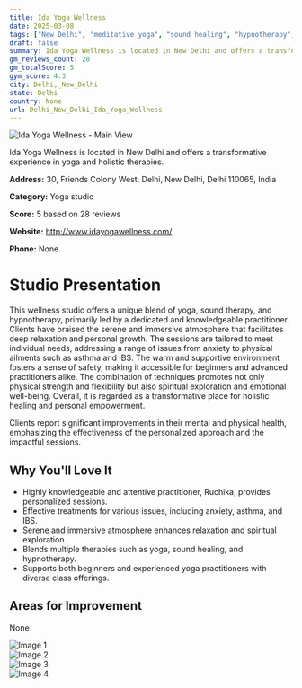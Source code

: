 ```yaml
---
title: Ida Yoga Wellness
date: 2025-03-08
tags: ["New Delhi", "meditative yoga", "sound healing", "hypnotherapy", "serene atmosphere", "holistic healing", "Delhi, New Delhi"]  
draft: false
summary: Ida Yoga Wellness is located in New Delhi and offers a transformative experience in yoga and holistic therapies.
gm_reviews_count: 28
gm_totalScore: 5
gym_score: 4.3
city: Delhi,_New_Delhi
state: Delhi
country: None
url: Delhi_New_Delhi_Ida_Yoga_Wellness
---
```


<div className="aspect-[16/9] relative my-8">
  <img 
    src="https://lh5.googleusercontent.com/p/AF1QipNGOBUxf2aN1-YJ87yH6pzCtcLYOBsYPrgOA4w8=w1920-h1080-k-no"
    alt="Ida Yoga Wellness - Main View"
    className="object-cover absolute inset-0 w-full h-full rounded-lg"
  />
</div>

Ida Yoga Wellness is located in New Delhi and offers a transformative experience in yoga and holistic therapies.

**Address:** 30, Friends Colony West, Delhi, New Delhi, Delhi 110065, India

**Category:** Yoga studio

**Score:** 5 based on 28 reviews

**Website:** http://www.idayogawellness.com/

**Phone:** None

# Studio Presentation

This wellness studio offers a unique blend of yoga, sound therapy, and hypnotherapy, primarily led by a dedicated and knowledgeable practitioner. Clients have praised the serene and immersive atmosphere that facilitates deep relaxation and personal growth. The sessions are tailored to meet individual needs, addressing a range of issues from anxiety to physical ailments such as asthma and IBS. The warm and supportive environment fosters a sense of safety, making it accessible for beginners and advanced practitioners alike. The combination of techniques promotes not only physical strength and flexibility but also spiritual exploration and emotional well-being. Overall, it is regarded as a transformative place for holistic healing and personal empowerment.

Clients report significant improvements in their mental and physical health, emphasizing the effectiveness of the personalized approach and the impactful sessions.

## Why You'll Love It

- Highly knowledgeable and attentive practitioner, Ruchika, provides personalized sessions.
- Effective treatments for various issues, including anxiety, asthma, and IBS.
- Serene and immersive atmosphere enhances relaxation and spiritual exploration.
- Blends multiple therapies such as yoga, sound healing, and hypnotherapy.
- Supports both beginners and experienced yoga practitioners with diverse class offerings.

## Areas for Improvement

None

<div className="grid grid-cols-1 xl:grid-cols-2 gap-4 my-8">
<div className="aspect-[4/3] relative"><img src="https://lh5.googleusercontent.com/p/AF1QipNDpUP7kXOzm7ooyPKzu_TQx-1QsGumSt2VDGZs=w1920-h1080-k-no" alt="Image 1" className="object-cover absolute inset-0 w-full h-full rounded-lg" /></div>
<div className="aspect-[4/3] relative"><img src="https://lh5.googleusercontent.com/p/AF1QipOhv73heMQdVGv3ew1ytpoQDEBkmKOIBdjIqBPC=w1920-h1080-k-no" alt="Image 2" className="object-cover absolute inset-0 w-full h-full rounded-lg" /></div>
<div className="aspect-[4/3] relative"><img src="https://lh5.googleusercontent.com/p/AF1QipMXWlitQPXjXJ4iIobWOOwZ8wMhMv1jYkivp4F0=w1920-h1080-k-no" alt="Image 3" className="object-cover absolute inset-0 w-full h-full rounded-lg" /></div>
<div className="aspect-[4/3] relative"><img src="https://lh5.googleusercontent.com/p/AF1QipPZXKhpEUWz-W2UyMi6o_crkKA_Y2Df_YsRrhJQ=w1920-h1080-k-no" alt="Image 4" className="object-cover absolute inset-0 w-full h-full rounded-lg" /></div>
</div>